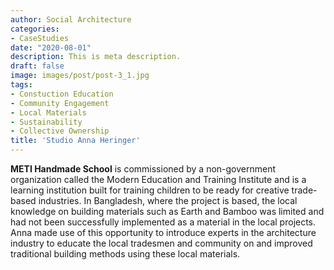 ```yaml
---
author: Social Architecture
categories:
- CaseStudies
date: "2020-08-01"
description: This is meta description.
draft: false
image: images/post/post-3_1.jpg
tags:
- Constuction Education
- Community Engagement
- Local Materials
- Sustainability
- Collective Ownership
title: 'Studio Anna Heringer'
---
```


__METI Handmade School__ is commissioned by a non-government organization called the Modern Education and Training Institute and is a learning institution built for training children to be ready for creative trade-based industries. In Bangladesh, where the project is based, the local knowledge on building materials such as Earth and Bamboo was limited and had not been successfully implemented as a material in the local projects. Anna made use of this opportunity to introduce experts in the architecture industry to educate the local tradesmen and community on and improved traditional building methods using these local materials.
